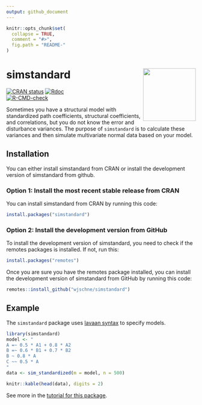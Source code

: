 ```yaml
---
output: github_document
---
```


<!-- README.md is generated from README.Rmd. Please edit that file -->

```r
knitr::opts_chunk$set(
  collapse = TRUE,
  comment = "#>",
  fig.path = "README-"
)
```

# simstandard <img src="man/figures/logo.png" align="right" height="140/"/>



<!-- badges: start -->
[![CRAN status](https://www.r-pkg.org/badges/version/simstandard)](https://cran.r-project.org/package=simstandard) [![Rdoc](https://www.rdocumentation.org/badges/version/simstandard)](https://www.rdocumentation.org/packages/simstandard)  
[![R-CMD-check](https://github.com/wjschne/simstandard/workflows/R-CMD-check/badge.svg)](https://github.com/wjschne/simstandard/actions)
<!-- badges: end -->



Sometimes you have a structural model with standardized path coefficients, structural coefficients, and correlations, but you do not know the error and disturbance variances. The purpose of `simstandard` is to calculate these variances and then simulate multivariate normal data based on your model.

## Installation

You can either install simstandard from CRAN or install the development version of simstandard from github.

### Option 1: Install the most recent stable release from CRAN

You can install simstandard from CRAN by running this code:

```r
install.packages("simstandard")
```

### Option 2: Install the development version from GitHub

To install the development version of simstandard, you need to check if the remotes packages is installed. If not, run this:

```r
install.packages("remotes")
```

Once you are sure you have the remotes package installed, you can install the development version of simstandard from GitHub by running this code:

```r
remotes::install_github("wjschne/simstandard")
```

## Example

The `simstandard` package uses [lavaan syntax](https://lavaan.ugent.be/tutorial/syntax1.html) to specify models.

```r
library(simstandard)
model <- "
A =~ 0.5 * A1 + 0.8 * A2
B =~ 0.6 * B1 + 0.7 * B2
B ~ 0.8 * A
C ~~ 0.5 * A
"
data <- sim_standardized(m = model, n = 500)

knitr::kable(head(data), digits = 2)
```

See more in the [tutorial for this package](https://wjschne.github.io/simstandard/docs/articles/simstandard_tutorial.html).
